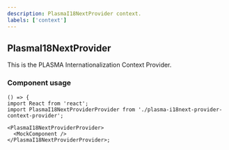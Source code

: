 ```yaml
---
description: PlasmaI18NextProvider context.
labels: ['context']
---
```



## PlasmaI18NextProvider

This is the PLASMA Internationalization Context Provider.

### Component usage

```tsx
() => {
import React from 'react';
import PlasmaI18NextProviderProvider from './plasma-i18next-provider-context-provider';

<PlasmaI18NextProviderProvider>
  <MockComponent />
</PlasmaI18NextProviderProvider>;
```
